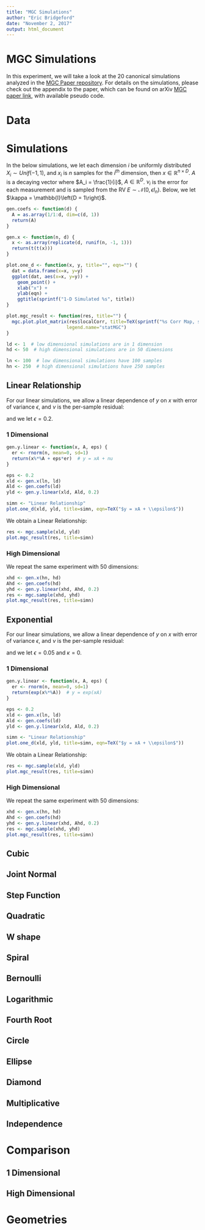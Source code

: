 ```yaml
---
title: "MGC Simulations"
author: "Eric Bridgeford"
date: "November 2, 2017"
output: html_document
---
```


# MGC Simulations

In this experiment, we will take a look at the 20 canonical simulations analyzed in the [MGC Paper repository](https://github.com/neurodata-papers/MGC). For details on the simulations, please check out the appendix to the paper, which can be found on arXiv [MGC paper link](https://arxiv.org/abs/1609.05148), with available pseudo code.

# Data

# Simulations

In the below simulations, we let each dimension $i$ be uniformly distributed $X_i \sim Unif(-1, 1)$, and $x_i$ is $n$ samples for the $i^{th}$ dimension,  then $x \in \mathbb{R}^{n \times D}$. $A$ is a decaying vector where $A_i = \frac{1}{i}$, $A \in \mathbb{R}^D$. $\nu_i$ is the error for each measurement and is sampled from the RV $E \sim \mathcal{N}(0, \epsilon I_n)$. Below, we let $\kappa = \mathbb{I}\left{D = 1\right}$. 

```r
gen.coefs <- function(d) {
  A = as.array(1/1:d, dim=c(d, 1))
  return(A)
}

gen.x <- function(n, d) {
  x <- as.array(replicate(d, runif(n, -1, 1)))
  return(t(t(x)))
}

plot.one_d <- function(x, y, title="", eqn="") {
  dat = data.frame(x=x, y=y)
  ggplot(dat, aes(x=x, y=y)) +
    geom_point() +
    xlab("x") +
    ylab(eqn) +
    ggtitle(sprintf("1-D Simulated %s", title))
}

plot.mgc_result <- function(res, title="") {
  mgc.plot.plot_matrix(res$localCorr, title=TeX(sprintf("%s Corr Map, statMGC=%.3f", title, res$statMGC)), xlabel = "l, X neighbors", ylabel = "k, Y neighbors",
                      legend.name="statMGC")
}

ld <- 1  # low dimensional simulations are in 1 dimension
hd <- 50  # high dimensional simulations are in 50 dimensions

ln <- 100  # low dimensional simulations have 100 samples
hn <- 250  # high dimensional simulations have 250 samples
```

## Linear Relationship

For our linear simulations, we allow a linear dependence of $y$ on $x$ with error of variance $\epsilon$, and $\nu$ is the per-sample residual:

\begin{align*}
y = xA + \Kappa\nu \\
s_{\nu} = \epsilon
\end{align*}

and we let $\epsilon = 0.2$.

### 1 Dimensional

```r

gen.y.linear <- function(x, A, eps) {
  er <- rnorm(n, mean=0, sd=1)
  return(x%*%A + eps*er)  # y = xA + nu  
}

eps <- 0.2
xld <- gen.x(ln, ld)
Ald <- gen.coefs(ld)
yld <- gen.y.linear(xld, Ald, 0.2)

simn <- "Linear Relationship"
plot.one_d(xld, yld, title=simn, eqn=TeX("$y = xA + \\epsilon$"))
```

We obtain a Linear Relationship:

```r
res <- mgc.sample(xld, yld)
plot.mgc_result(res, title=simn)
```

### High Dimensional

We repeat the same experiment with $50$ dimensions:

```r
xhd <- gen.x(hn, hd)
Ahd <- gen.coefs(hd)
yhd <- gen.y.linear(xhd, Ahd, 0.2)
res <- mgc.sample(xhd, yhd)
plot.mgc_result(res, title=simn)
```

## Exponential

For our linear simulations, we allow a linear dependence of $y$ on $x$ with error of variance $\epsilon$, and $\nu$ is the per-sample residual:

\begin{align*}
y = e^{xA + \kappa \nu} \\
s_{\nu} = \epsilon \\
\kappa = \begin{cases}
1 & D = 1
0 & otherwise
\end{cases}
\end{align*}

and we let $\epsilon = 0.05$ and $\kappa = 0$.

### 1 Dimensional

```r

gen.y.linear <- function(x, A, eps) {
  er <- rnorm(n, mean=0, sd=1)
  return(exp(x%*%A))  # y = exp(xA)
}

eps <- 0.2
xld <- gen.x(ln, ld)
Ald <- gen.coefs(ld)
yld <- gen.y.linear(xld, Ald, 0.2)

simn <- "Linear Relationship"
plot.one_d(xld, yld, title=simn, eqn=TeX("$y = xA + \\epsilon$"))
```

We obtain a Linear Relationship:

```r
res <- mgc.sample(xld, yld)
plot.mgc_result(res, title=simn)
```

### High Dimensional

We repeat the same experiment with $50$ dimensions:

```r
xhd <- gen.x(hn, hd)
Ahd <- gen.coefs(hd)
yhd <- gen.y.linear(xhd, Ahd, 0.2)
res <- mgc.sample(xhd, yhd)
plot.mgc_result(res, title=simn)
```

## Cubic

## Joint Normal

## Step Function

## Quadratic

## W shape

## Spiral

## Bernoulli

## Logarithmic

## Fourth Root

## Circle

## Ellipse

## Diamond

## Multiplicative

## Independence

# Comparison

## 1 Dimensional

## High Dimensional

# Geometries
